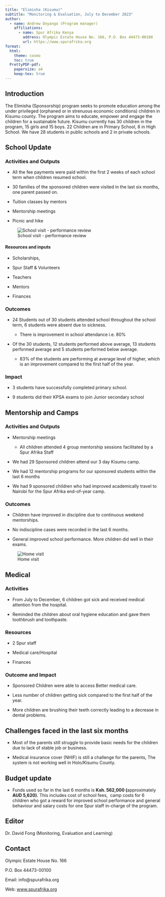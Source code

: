 ```yaml
---
title: "Elimisha (Kisumu)"
subtitle: "Monitoring & Evaluation, July to December 2023"
author:
  - name: Andrew Onyango (Program manager)
    affiliations:
      - name: Spur Afrika Kenya
        address: Olympic Estate House No. 166, P.O. Box 44473-00100
        url: https://www.spurafrika.org
format:
  html: 
    theme: cosmo
    toc: true
  PrettyPDF-pdf:
    papersize: a4
    keep-tex: true
---
```


```{=tex}
\fancypagestyle{myCoverStyle}{
  \fancyhf{}
  \renewcommand\headrulewidth{0pt}
  \fancyfoot[R]{\thepage}
  \fancyfoot[C]{\em{Cover picture : Group mentorship at Kisumu}}
  \fancyfootoffset{3.5cm}
}
\thispagestyle{myCoverStyle}
% the default style is defined in _extensions/nrennie/PrettyPDF/PrettyPDF.tex
% and then set in _extensions/.../pagestyle.tex
% however, for the very first page we want to describe what is in the cover page
```
## Introduction

The Elimisha (Sponsorship) program seeks to promote education among the under privileged (orphaned or in strenuous economic conditions) children in Kisumu county. The program aims to educate, empower and engage the children for a sustainable future. Kisumu currently has 30 children in the program, 15 girls and 15 boys. 22 Children are in Primary School, 8 in High School. We have 28 students in public schools and 2 in private schools.

## School Update

### Activities and Outputs

-   All the fee payments were paid within the first 2 weeks of each school term when children resumed school.

-   30 families of the sponsored children were visited in the last six months, one parent passed on.

-   Tuition classes by mentors

-   Mentorship meetings

-   Picnic and hike

![School visit - performance review](images/2023H2%20Elimisha%20Kisumu%20School%20Visit.jpg){fig-align="center"}

#### Resources and inputs

-   Scholarships, 

-   Spur Staff & Volunteers

-   Teachers

-   Mentors

-   Finances

### Outcomes

-   24 Students out of 30 students attended school throughout the school term, 6 students were absent due to sickness.

    -   There is improvement in school attendance i.e. 80%

-   Of the 30 students, 12 students performed above average, 13 students performed average and 5 students performed below average.

    -   83% of the students are performing at average level of higher, which is an improvement compared to the first half of the year.

### Impact

-   3 students have successfully completed primary school. 

-   9 students did their KPSA exams to join Junior secondary school

## Mentorship and Camps

### Activities and Outputs

-   Mentorship meetings

    -   All children attended 4 group mentorship sessions facilitated by a Spur Afrika Staff

-   We had 29 Sponsored children attend our 3 day Kisumu camp.

-   We had 12 mentorship programs for our sponsored students within the last 6 months

-   We had 9 sponsored children who had improved academically travel to Nairobi for the Spur Afrika end-of-year camp.

### Outcomes

-   Children have improved in discipline due to continuous weekend mentorships.

-   No indiscipline cases were recorded in the last 6 months.

-   General improved school performance. More children did well in their exams.

![Home visit](images/2023H2%20Elimisha%20Kisumu%20Home%20Visit.jpg){fig-align="center"}

## Medical

### Activities

-   From July to December, 6 children got sick and received medical attention from the hospital. 

-   Reminded the children about oral hygiene education and gave them toothbrush and toothpaste.

### Resources

-   2 Spur staff

-   Medical care/Hospital

-   Finances

### Outcome and Impact

-   Sponsored Children were able to access Better medical care.

-   Less number of children getting sick compared to the first half of the year. 

-   More children are brushing their teeth correctly leading to a decrease in dental problems.

## Challenges faced in the last six months

-   Most of the parents still struggle to provide basic needs for the children due to lack of stable job or business.

-   Medical insurance cover (NHIF) is still a challenge for the parents, The system is not working well in Holo/Kisumu County.

## Budget update

-   Funds used so far in the last 6 months is **Ksh. 562,000 (**approximately **AUD 5,620).** This includes cost of school fees,  camp costs for 6 children who got a reward for improved school performance and general behaviour and salary costs for one Spur staff in-charge of the program.

## Editor

Dr. David Fong (Monitoring, Evaluation and Learning)

## Contact

Olympic Estate House No. 166

P.O. Box 44473-00100

Email: info\@spurafrika.org

Web: [www.spurafrika.org](https://www.spurafrika.org)
